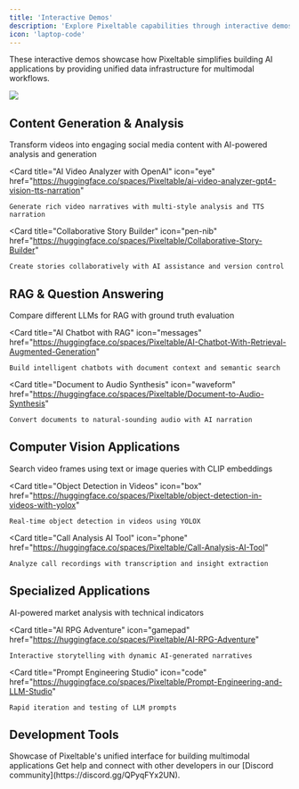 ```yaml
---
title: 'Interactive Demos'
description: 'Explore Pixeltable capabilities through interactive demos'
icon: 'laptop-code'
---
```


These interactive demos showcase how Pixeltable simplifies building AI applications by providing unified data infrastructure for multimodal workflows.

<Frame caption="All demos are open source and available on our Hugging Face Account. You can duplicate any space to run it locally or deploy your own version.">
  <img src="https://huggingface.co/front/assets/homepage/hugs-mobile.svg" />
</Frame>

## Content Generation & Analysis

<CardGroup cols={3}>
  <Card
    title="Video to Social Media Post Generator"
    icon="video"
    href="https://huggingface.co/spaces/Pixeltable/video-to-social-media-post-generator"
  >
    Transform videos into engaging social media content with AI-powered analysis and generation
  </Card>

  <Card
    title="AI Video Analyzer with OpenAI"
    icon="eye"
    href="https://huggingface.co/spaces/Pixeltable/ai-video-analyzer-gpt4-vision-tts-narration"
  >
    Generate rich video narratives with multi-style analysis and TTS narration
  </Card>

  <Card
    title="Collaborative Story Builder"
    icon="pen-nib"
    href="https://huggingface.co/spaces/Pixeltable/Collaborative-Story-Builder"
  >
    Create stories collaboratively with AI assistance and version control
  </Card>
</CardGroup>

## RAG & Question Answering

<CardGroup cols={3}>
  <Card
    title="Multi-LLM RAG Comparison"
    icon="robot"
    href="https://huggingface.co/spaces/Pixeltable/Multi-LLM-RAG-with-Groundtruth-Comparison"
  >
    Compare different LLMs for RAG with ground truth evaluation
  </Card>

  <Card
    title="AI Chatbot with RAG"
    icon="messages"
    href="https://huggingface.co/spaces/Pixeltable/AI-Chatbot-With-Retrieval-Augmented-Generation"
  >
    Build intelligent chatbots with document context and semantic search
  </Card>

  <Card
    title="Document to Audio Synthesis"
    icon="waveform"
    href="https://huggingface.co/spaces/Pixeltable/Document-to-Audio-Synthesis"
  >
    Convert documents to natural-sounding audio with AI narration
  </Card>
</CardGroup>

## Computer Vision Applications

<CardGroup cols={3}>
  <Card
    title="Text-Image Similarity Search"
    icon="magnifying-glass"
    href="https://huggingface.co/spaces/Pixeltable/text-image-similarity-search-on-video-frames-embedding-indexes"
  >
    Search video frames using text or image queries with CLIP embeddings
  </Card>

  <Card
    title="Object Detection in Videos"
    icon="box"
    href="https://huggingface.co/spaces/Pixeltable/object-detection-in-videos-with-yolox"
  >
    Real-time object detection in videos using YOLOX
  </Card>

  <Card
    title="Call Analysis AI Tool"
    icon="phone"
    href="https://huggingface.co/spaces/Pixeltable/Call-Analysis-AI-Tool"
  >
    Analyze call recordings with transcription and insight extraction
  </Card>
</CardGroup>

## Specialized Applications

<CardGroup cols={3}>
  <Card
    title="AI Financial Analysis"
    icon="chart-line"
    href="https://huggingface.co/spaces/Pixeltable/AI-Financial-Analysis-Platform"
  >
    AI-powered market analysis with technical indicators
  </Card>

  <Card
    title="AI RPG Adventure"
    icon="gamepad"
    href="https://huggingface.co/spaces/Pixeltable/AI-RPG-Adventure"
  >
    Interactive storytelling with dynamic AI-generated narratives
  </Card>
  
  <Card
    title="Prompt Engineering Studio"
    icon="code"
    href="https://huggingface.co/spaces/Pixeltable/Prompt-Engineering-and-LLM-Studio"
  >
    Rapid iteration and testing of LLM prompts
  </Card>
</CardGroup>

## Development Tools

<CardGroup cols={2}>
  <Card
    title="Multimodal Powerhouse"
    icon="toolbox"
    href="https://huggingface.co/spaces/Pixeltable/Multimodal-Powerhouse"
  >
    Showcase of Pixeltable's unified interface for building multimodal applications
  </Card>
</CardGroup>

<Note>
  Get help and connect with other developers in our [Discord community](https://discord.gg/QPyqFYx2UN).
</Note>
